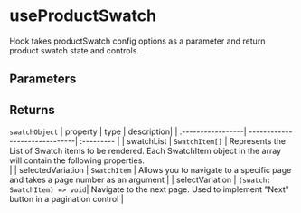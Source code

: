 
<Meta of={UseProductSwatchStories} name='Props' />

# useProductSwatch
Hook takes productSwatch config options as a parameter and return product swatch state and controls.

## Parameters
<Controls />

## Returns

`swatchObject`
  | property          | type                          | description|
  | :-----------------| ------------------------------| :--------- |
  | swatchList        | `SwatchItem[]`                | Represents the List of Swatch items to be rendered. Each SwatchItem object in the array will contain the following properties. <br/> |
  | selectedVariation | `SwatchItem`                  | Allows you to navigate to a specific page and takes a page number as an argument |
  | selectVariation   | `(swatch: SwatchItem) => void`| Navigate to the next page. Used to implement "Next" button in a pagination control |